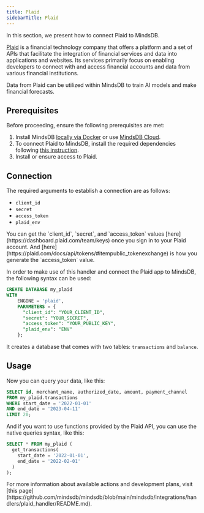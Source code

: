 ```yaml
---
title: Plaid
sidebarTitle: Plaid
---
```


In this section, we present how to connect Plaid to MindsDB.

[Plaid](https://plaid.com/) is a financial technology company that offers a platform and a set of APIs that facilitate the integration of financial services and data into applications and websites. Its services primarily focus on enabling developers to connect with and access financial accounts and data from various financial institutions.

Data from Plaid can be utilized within MindsDB to train AI models and make financial forecasts.

## Prerequisites

Before proceeding, ensure the following prerequisites are met:

1. Install MindsDB [locally via Docker](https://docs.mindsdb.com/setup/self-hosted/docker) or use [MindsDB Cloud](https://cloud.mindsdb.com/).
2. To connect Plaid to MindsDB, install the required dependencies following [this instruction](/setup/self-hosted/docker#install-dependencies).
3. Install or ensure access to Plaid.

## Connection

The required arguments to establish a connection are as follows:

* `client_id`
* `secret`
* `access_token`
* `plaid_env`

<Tip>
You can get the `client_id`, `secret`, and `access_token` values [here](https://dashboard.plaid.com/team/keys) once you sign in to your Plaid account.
And [here](https://plaid.com/docs/api/tokens/#itempublic_tokenexchange) is how you generate the `access_token` value.
</Tip>

In order to make use of this handler and connect the Plaid app to MindsDB, the following syntax can be used:

```sql
CREATE DATABASE my_plaid 
WITH 
    ENGINE = 'plaid',
    PARAMETERS = {
      "client_id": "YOUR_CLIENT_ID",
      "secret": "YOUR_SECRET",
      "access_token": "YOUR_PUBLIC_KEY",
      "plaid_env": "ENV"
    };
```

It creates a database that comes with two tables: `transactions` and `balance`.

## Usage

Now you can query your data, like this:

```sql
SELECT id, merchant_name, authorized_date, amount, payment_channel
FROM my_plaid.transactions 
WHERE start_date = '2022-01-01' 
AND end_date = '2023-04-11' 
LIMIT 20;
```

And if you want to use functions provided by the Plaid API, you can use the native queries syntax, like this:

```sql
SELECT * FROM my_plaid (
  get_transactions(
    start_date = '2022-01-01',
    end_date = '2022-02-01'
  )
);
```

<Info>
For more information about available actions and development plans, visit [this page](https://github.com/mindsdb/mindsdb/blob/main/mindsdb/integrations/handlers/plaid_handler/README.md).
</Info>
